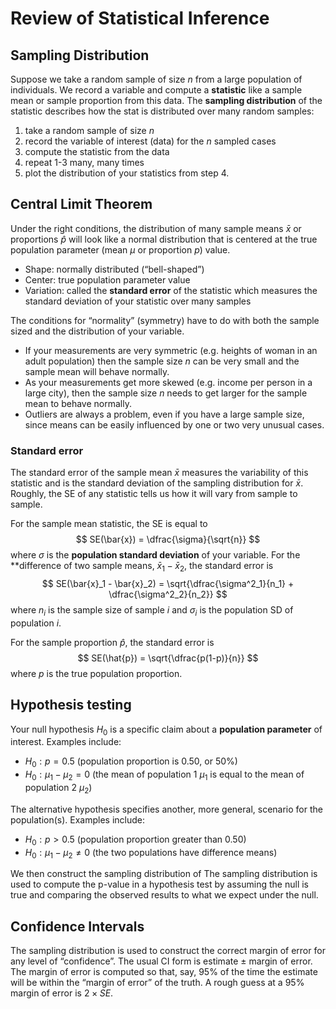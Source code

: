 # Review of Statistical Inference {#review}

## Sampling Distribution
Suppose we take a random sample of size $n$ from a large population of individuals. We record a variable and compute a **statistic** like a sample mean or sample proportion from this data. The **sampling distribution** of the statistic describes how the stat is distributed over many random samples:

1. take a random sample of size $n$
2. record the variable of interest (data) for the $n$ sampled cases
3. compute the statistic from the data
4. repeat 1-3 many, many times
5. plot the distribution of your statistics from step 4.

## Central Limit Theorem
Under the right conditions, the distribution of many sample means $\bar{x}$ or proportions  $\hat{p}$ will look like a normal distribution that is centered at the true population parameter (mean $\mu$ or proportion $p$) value. 

- Shape: normally distributed ("bell-shaped")
- Center: true population parameter value
- Variation: called the **standard error** of the statistic which measures the standard deviation of your statistic over many samples

The conditions for "normality" (symmetry) have to do with both the sample sized and the distribution of your variable.

- If your measurements are very symmetric (e.g. heights of woman in an adult population) then the sample size $n$ can be very small and the sample mean will behave normally.
- As your measurements get more skewed (e.g. income per person in a large city), then the sample size $n$ needs to get larger for the sample mean to behave normally.
- Outliers are always a problem, even if you have a large sample size, since means can be easily influenced by one or two very unusual cases. 

### Standard error
The standard error of the sample mean $\bar{x}$ measures the variability of this statistic and is the standard deviation of the sampling distribution for $\bar{x}$. Roughly, the SE of any statistic tells us how it will vary from sample to sample. 

For the sample mean statistic, the SE is equal to 
$$
SE(\bar{x}) = \dfrac{\sigma}{\sqrt{n}}
$$
where $\sigma$ is the **population standard deviation** of your variable. For the **difference of two sample means, $\bar{x}_1 - \bar{x}_2$, the standard error is
$$
SE(\bar{x}_1 - \bar{x}_2) = \sqrt{\dfrac{\sigma^2_1}{n_1} + \dfrac{\sigma^2_2}{n_2}}
$$
where $n_i$ is the sample size of sample $i$ and $\sigma_i$ is the population SD of population $i$. 

For the sample proportion $\hat{p}$, the standard error is 
$$
SE(\hat{p}) = \sqrt{\dfrac{p(1-p)}{n}}
$$
where $p$ is the true population proportion.

## Hypothesis testing
Your null hypothesis $H_0$ is a specific claim about a **population parameter** of interest. Examples include:

- $H_0: p = 0.5$ (population proportion is 0.50, or 50%)
- $H_0: \mu_1 - \mu_2 = 0$ (the mean of population 1 $\mu_1$ is equal to the mean of population 2 $\mu_2$)

The alternative hypothesis specifies another, more general, scenario for the population(s). Examples include:

- $H_0: p > 0.5$ (population proportion greater than 0.50)
- $H_0: \mu_1 - \mu_2 \neq 0$ (the two populations have difference means)


We then construct the sampling distribution of The sampling distribution is used to compute the p-value in a hypothesis test by assuming the null is true and comparing the observed results to what we expect under the null. 

## Confidence Intervals

The sampling distribution is used to construct the correct margin of error for any level of "confidence". The usual CI form is  estimate $\pm$ margin of error. The margin of error is computed so that, say, 95% of the time the estimate will be within the "margin of error" of the truth. A rough guess at a 95% margin of error is $2\times SE$. 